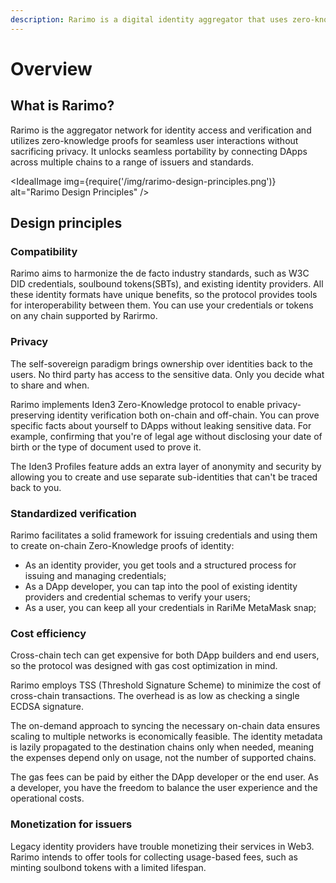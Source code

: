 ```yaml
---
description: Rarimo is a digital identity aggregator that uses zero-knowledge proofs for private blockchain identity verification.
---
```



# Overview

## What is Rarimo?

Rarimo is the aggregator network for identity access and verification and utilizes zero-knowledge proofs for seamless user interactions without sacrificing privacy. It unlocks seamless portability by connecting DApps across multiple chains to a range of issuers and standards.

<IdealImage img={require('/img/rarimo-design-principles.png')} alt="Rarimo Design Principles" />

## Design principles

### Compatibility

Rarimo aims to harmonize the de facto industry standards, such as W3C DID credentials, soulbound tokens(SBTs), and existing identity providers. All these identity formats have unique benefits, so the protocol provides tools for interoperability between them. You can use your credentials or tokens on any chain supported by Rarirmo.

### Privacy

The self-sovereign paradigm brings ownership over identities back to the users. No third party has access to the sensitive data. Only you decide what to share and when.

Rarimo implements <OutLink href="https://docs.iden3.io/">Iden3 Zero-Knowledge protocol</OutLink> to enable privacy-preserving identity verification both on-chain and off-chain. You can prove specific facts about yourself to DApps without leaking sensitive data. For example, confirming that you're of legal age without disclosing your date of birth or the type of document used to prove it.

The Iden3 Profiles feature adds an extra layer of anonymity and security by allowing you to create and use separate sub-identities that can't be traced back to you.

### Standardized verification

Rarimo facilitates a solid framework for issuing credentials and using them to create on-chain Zero-Knowledge proofs of identity:

- As an identity provider, you get tools and a structured process for issuing and managing credentials;
- As a DApp developer, you can tap into the pool of existing identity providers and credential schemas to verify your users;
- As a user, you can keep all your credentials in RariMe MetaMask snap;

### Cost efficiency

Cross-chain tech can get expensive for both DApp builders and end users, so the protocol was designed with gas cost optimization in mind.

Rarimo employs TSS (Threshold Signature Scheme) to minimize the cost of cross-chain transactions. The overhead is as low as checking a single ECDSA signature.

The on-demand approach to syncing the necessary on-chain data ensures scaling to multiple networks is economically feasible. The identity metadata is lazily propagated to the destination chains only when needed, meaning the expenses depend only on usage, not the number of supported chains.

The gas fees can be paid by either the DApp developer or the end user. As a developer, you have the freedom to balance the user experience and the operational costs.

### Monetization for issuers

Legacy identity providers have trouble monetizing their services in Web3. Rarimo intends to offer tools for collecting usage-based fees, such as minting soulbond tokens with a limited lifespan.
